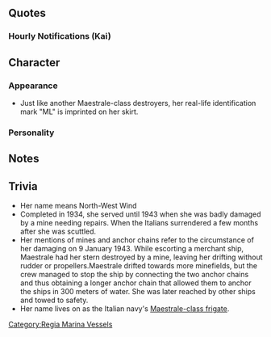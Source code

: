 {{Ship/Header}}
==Quotes==
{{Ship/Quotes
|Introduction = Buon giorno♪　マエストラーレ級駆逐艦！<br>長女のマエストラーレです。　提督ぅ、私もどうぞ！<br>よろしくお願いしますね！　頑張りまーす！
|Introduction/En = Buon giorno♪ I'm Maestrale, the eldest of the Maestrale-class destroyers. Please take good care of me, Admiral! I'll do my be~st!
|Introduction/Note = 

|Library = イタリア海軍マエストラーレ級駆逐艦、ネームシップのマエストラーレです。結構一杯働いたのよ。船団護衛はもちろんだけど、水上艦隊戦力としても頑張ったんだから！最後はね。ちょっと修理が間に合わなくて……。えへへ。まあ、仕方ない、です！
|Library/En =  I'm the nameship Maestrale, from the Maestrale-class destroyers of the Italian navy. I gave it my best you know? Aside from escorting convoys, I also worked hard as an asset to the surface fleets. In the end...my repairs couldn't really make it in time...hehe...Well, it just happens!
|Library/Note = After three years of extensive service both in fleet service and convoy escort, she was scuttled following the armistice of Cassibile in order to avoid capture, being under repair and unable to sail to Malta.

|Secretary 1 = Ciao！提督、私に任せて任せて♪
|Secretary 1/En = Ciao! Admiral, just leave everything to me♪
|Secretary 1/Note = 

|Secretary 2 = 	はい！長女ですから！しっかり頑張ります！
|Secretary 2/En = Yes, I am the oldest after all! I'll do my best!
|Secretary 2/Note = 

|Secretary 3 = あぁ、もう、リベ！よそ見したらダメだからね！ちゃんと空を警戒してて！…って、えっ、提督ぅ？何！？機雷？ヤダッ！ウソッ！？どこどこぉ！！？もう、脅かさないでぇ…。
|Secretary 3/En = Ah, jeez, Libe! Watch where you're going! Make sure the sky is clear! Eh? Admiral? What? Mines? No way! Where where? Jeez, don't scare me like that~.
|Secretary 3/Note = Mines caused her heavy damage and, indirectly, her loss, as she was still under repair in September 1943 and had to be scuttled to avoid falling in German hands.

|Idle = Ciao！提督ぅ、サムさん！これですかー？これはですねー、アンカーの鎖と鎖をつなげでいるんです。ほら～、こ～んなに長い。これならいざという時も、安心です。お、サムさん、なんかすごい興味持ってません？
|Idle/En = Ciao! Admiral! Sammy! This? I connected the chain of an anchor with another chain! Look how long it is! This will definitely be helpful when the time comes! Oh? You look very interested in this, Sammy-san.
|Idle/Note = After her stern was destroyed by mines and she remained adrift, her crew prevented the ship from drifting towards more mines by connecting the two anchor chains and forming a single, longer chain that allowed the ship to be anchored in 350 meters deep water.

|Secretary Married = 提督～おなか減ってない？えへへ～Napoliにも長く居た私、Maestraleが特性艦隊ナポリタンをお作りしました！どうですか？見た目日本のナポリタンだけど～全然違うでしょう？ザラさんにレシピを教えてもらったんです！おかわりもありますよ！
|Secretary Married/En = Are you hungry, Admiral? Hehe~ I lived in Naples for a long time, so I Maestrale, made a special fleet napolitan! How is it? It looks like the Japanese napolitan, but it's different right? Zara-san taught me the recipe! There's more if you want!
|Secretary Married/Note = Napolitan is a pasta dish, which consists of spaghetti, tomato ketchup or a tomato-based sauce, onion, button mushrooms, green peppers, sausage, bacon and Tabasco sauce.

|Wedding = 提督…なに？Libe探しているの？それともZaraさん？え？私？なんでしょう…か？お…お尻は、もうすっかり治ってますから、はい！え？機雷？もちろん嫌いですけど？そうじゃなくて…あ…ああ！違うんですね！ああ…嘘…私…とっても幸せです！
|Wedding/En = What is it...Admiral? Are you looking for Libe? Or perhaps Zara? Eh? Me? What is...it? Ah, my butt has fully recovered! Eh? Mines? Of course I don't like them? It's not that? Ah...AHH! It's not that! Ahh...no way...I'm...so happy!
|Wedding/Note = She had her stern destroyed by mines.

|Looking At Scores = 情報ね、待ってて、とってくるね。えーっとー、あ、これだ！
|Looking At Scores/En = The information? Hold on~ I'll go get it~. Hmmm...Ah! I found it!
|Looking At Scores/Note = 

|Joining A Fleet = 伊第10駆逐隊旗艦Maestrale、出ます！
|Joining A Fleet/En = 10th Destroyer Division Maestrale, heading out!
|Joining A Fleet/Note = She was the flagship of the 10th Destroyer Division, which she formed along with sisters Libeccio, Grecale and Scirocco.

|Equipment 1 = 提督ぅ！いいみたい！Grazie！
|Equipment 1/En = Admiral~ I like this! Grazie!
|Equipment 1/Note = 

|Equipment 2 = あ、アンカーは大事！ 大事！ うーんと鎖は長くね！
|Equipment 2/En = Ah! The anchor is important! Make sure the chain is long!
|Equipment 2/Note = 

|Equipment 3 = いい感じね、これなら、いけちゃう？
|Equipment 3/En = This is great! I'll be able to do this won't I?
|Equipment 3/Note = 

|Supply = 提督ぅ、ありがとう。Grazieです。
|Supply/En = Thank you, Admiral! Thanks!
|Supply/Note = 

|Docking Minor = 修理は手早くお願いした～い…。
|Docking Minor/En = Please fix me up quickly~.
|Docking Minor/Note = 

|Docking Major = あぁ～、また、またお尻なのぉ！？もう！なんでよ！？
|Docking Major/En = Uaa~ my...my butt again~ why~ does this happen~!
|Docking Major/Note = Reference to her stern being destroyed by mines.

|Docking Complete = 
|Docking Complete/En = 
|Docking Complete/Note = 

|Construction = 新しい戦力ですね、どんな子？
|Construction/En = We have gained some more fighting strength! What's she like?
|Construction/Note = 

|Returning From Sortie = 提督ぅ、艦隊、帰投で～す。みんな、お疲れさま～。
|Returning From Sortie/En = Admiral~ the fleet has returned~! Good work, everybody~!
|Returning From Sortie/Note = 

|Starting A Sortie = リベ、遅れないで！イタリア水雷魂を見せるときよ！出撃！
|Starting A Sortie/En = Libe, don't fall behind! Time to show the spirit of an Italian torpedo squadron! Sortie!
|Starting A Sortie/Note = 

|Battle Start = 敵と鉢合わせしちゃった～。やるしかない、艦隊、戦闘準備！私たちの、お仕事です！
|Battle Start/En = Dang, we bumped into the enemies... We're going to do this! Prepare for battle! It's... time for work!
|Battle Start/Note = 

|Attack = よく狙ってー、いきます、Fuoco！
|Attack/En = 
|Attack/Note = 

|Attack 2 = 
|Attack/En = Aim carefully...here I go! Fire!
|Attack/Note = 

|Night Battle = 艦隊、夜戦に移行します！ 皆さん、ご準備を！
|Night Battle/En = We're engaging into night battle! Everyone, please prepare yourself!
|Night Battle/Note = 

|Night Attack = やめてったら！しつこい！
|Night Attack/En = Stop it! You're annoying!
|Night Attack/Note = 

|MVP = あ！私なんだ！Bravi！提督！どう？良い北西の風吹いたでしょう？えへへ～やった～！
|MVP/En = Ah! It's me! Great! Admiral! How is it? Did you feel the north west wind blowing? Hehe~ yay~!
|MVP/Note = 

|Minor Damage 1 = いやあ～！もう～！
|Minor Damage 1/En = Ahhh~! Jeez~!
|Minor Damage 1/Note = 

|Minor Damage 2 = いやぁーっ！ また、またお尻！？ もうっ！
|Minor Damage 2/En = Ahhhhh~! My...my butt again? Jeez~!
|Minor Damage 2/Note = Another reference to her stern being destroyed by mines.

|Major Damage = うぅぅ…やられた～…これじゃあ無線もできないし…痛っ！お尻も…嫌だ…これ…治すの時間かかりそう…もう！
|Major Damage/En = Uuuu...I got hit~... I can't even contact for help...ouch! Even my butt...I hate this...this is going to take a while to fix...Jeez!
|Major Damage/Note = 

|Sunk = 私…沈ん…でる…これが…海で沈むということ…？嫌だ…深く…深く…体が沈んでいく…怖い…！
|Sunk/En = I'm...sinking...is this what it feels like...to sink in the sea...? No...my body is sinking...deeper...and deeper...I'm scared...!
|Sunk/Note = Referring to the fact that Maestrale was scuttled in port.
}}
===Hourly Notifications (Kai)===
{{Ship/Hourly
|Form = Kai
|00JP = 本日は、このMaestrale級の長女Maestraleがおそばであれこれ頑張ります！任せてください！
|00EN = I, Maestrale, the eldest of the Maestrale-class will be helping you out today! Please count on me!
|00Note = 
|01JP = ま～るひ～とまるまる！艦隊ではこんな感じですよね！時報もしっかりお任せください！
|01EN = 0~1~00! It's like this right? I'll report the time, don't worry!
|01Note = 
|02JP = ま～るふ～たまるまる！Libeとは比較にならぬ流暢差かと思います！はい！長女ですので！当然です！
|02EN = 0~2~00! Things go more smoothly than Libe right? Yup! I am the eldest sister! Of Course!
|02Note = 
|03JP = ま～るさ～んまるまる！少し疲れましたね。Tèでも淹れましょうか？セイロンとかどうですか？ね？
|03EN = 0~3~00! It's getting tiring. Would you like some tea? I can pour some ceylon?
|03Note = 
|04JP = ま～るよ～んまるまる！はい！Tè！ここに置きます！茶葉はセイロンです！いいですよね～私も好きです！
|04EN = 0~4~00! Here! Tè! I'll put it right here! The tea leaves are from ceylon! It's good right~? I like it as well!
|04Note = 
|05JP = ま～るご…ま～るまる！うぇ？違うんですか？ほ～…あ！そうです朝ですよ提督！もう、朝です！
|05EN = 0~5...0~0! Eh? I'm doing it wrong? Ooo~...ah! It's morning, Admiral! It's morning!
|05Note = 
|06JP = ま～るろ～くまるまる！そうです！あれの時間ですね！掛けます、総員起こし！そうい～ん起～こし～！
|06EN = 0~6~00! Yup! It's that time! Wake up everybody! Wa~ke u~p~!
|06Note = 
|07JP = ま～るな～なまるまる！朝食はこのMaestraleにお任せください！もちろんです、長女ですから！
|07EN = 0~7~00! I, Maestrale will be making breakfast! Of course, I'm the eldest sister!
|07Note = 
|08JP = 提督！特性手作りコロネットと熱いエスプレッソ、いかがでしたか？えへへ～よかった～！ま～るは～ちまるまるです！
|08EN = Admiral! How was my specially made coronet with hot espresso? Hehe~ I'm glad you liked it~! It's 0~8~00!
|08Note = 
|09JP = ま～るきゅう～まるまる！うぇ？やはりちょっと違うんですね～。分かりました、勉強します！まるきゅう！
|09EN = 0~9~00! Eh? It's still not right~? Alright, I'll get better! 09!
|09Note = 
|10JP = ひとま～るまるまる！あ！Littorioさん！Libe！おはようございます！今日も頑張りましょう！
|10EN = 10~00! Ah! Littorio! Libe! Good morning! Let's do our best today!
|10Note = 
|11JP = ひとひとまるまる。あ！そうですか？だいぶ上手くなりましたか？Libe、どう？こんなものよ！
|11EN = 1100. Ah! Like this? Did I get better? See, Libe? No problem!
|11Note = 
|12JP = ひとふ～たまるまる！お昼です！さあ、召し上がれ！甘いブリオッシュにカプチーノ！ささ、遠慮せずに！
|12EN = 12~00! It's lunch time! Here, eat up! These are sweet brioches with cappuccino! Go on, try it!
|12Note = 
|13JP = モグモグ…ひとさん…まるまる！提督！お昼はしっかり食べないと持ちませんよ！さ、もう一つ！
|13EN = Nomnom...13...00! Admiral! You need to eat a good portion or else you won't last through the day! Here, have another!
|13Note = 
|14JP = ひとよん…まるまる！提督！お昼は軽すぎました？そうでもない？…あれ？ちょっと辛そうですね…あれれ？
|14EN = 14...00! Admiral! Was lunch not filling enough? Oh, the portion was fine? ...Um? You don't look too well...are you ok?
|14Note = 
|15JP = ひとご～…あ！Ciao!サメさん！ポイさん！鎖を見せて欲しいって？んん～いいけど～普通よ？
|15EN = 15~...Ah! Hello! Sammy! Poi! You want to see my chains? Hmm~ sure~ there's nothing special about it though?
|15Note = 
|16JP = 提督！ひとろく～まるまる！うぇ？強い戦艦？それは、LittorioさんやRomaじゃない？他で～？んん～誰だろう～？
|16EN = Admiral! 16...00! Eh? A strong battleship? Don't you mean Littorio and Roma? Others? Hmmm, who could it be?
|16Note = 
|17JP = ひとなな～まるまる！あ！あんときはね、繋げて使ったの！必死だったからね、考えたんだ！うん！
|17EN = 17~00! Ah! That time, I used it by connecting them! I was in a desperate situation, so I had to come up with it! Yup!
|17Note = 
|18JP = ひとはち～まるまる！もう～夜だよ！一日ってあっという間！提督！夜は？マミ～ヤ？やった～！
|18EN = 18~00! It's already~ night time! The day goes by fast! Admiral! What's on for tonight? Mami~ya? Yay~!
|18Note = 
|19JP = モグモグ…ひときゅう…モグモグ…まるまる！モグモグ…Libeも一緒に…得したね！Libe…モグモグ…感謝し…モグモグ…
|19EN = Nomnom...19...nomnom...00! Nomnom...Libe, we're lucky...! Libe...nomnom...we need to thank...nomnom.
|19Note = 
|20JP = ふたまる～まるまる！あっちゃちゃ～、Polaさんまた弾けてる…Zaraさんその内胃炎になっちゃいそう…
|20EN = 20~00! Oh no no~, Pola is at it again...One day Zara will get gastritis at this rate...
|20Note = 
|21JP = Zaraさんの一撃が決まって…ふたひと～まるまるです！提督！お腹一杯ごちそうさまでした！Grazie!
|21EN = There's Zara's finishing blow...21~00! Admiral! Thank you for the food! Thanks!
|21Note = 
|22JP = ふたふた～まるまる！三水戦も帰ってきた！そろそろ鎮守府もお休みタイムね！皆！お疲れ様！
|22EN = 22~00! Even DesRon3 is back! It's sleep time for the naval base as well! Everyone, good work today!
|22Note = 
|23JP = ふたさ～んまる～まる！あれ？んん～まあいっか～！提督！今日も一日お疲れ様！良い一日でした！
|23EN = 23~0~0! Huh? Hmm~ oh well~! Admiral! Good work today! It was a great day!
|23Note = 
}}<!--
===Seasonal Quotes===
{{Ship/SeasonalQuotes}}
-->

==Character==
===Appearance===
* Just like another Maestrale-class destroyers, her real-life identification mark "ML" is imprinted on her skirt.

===Personality===
==Notes==
==Trivia==
*Her name means North-West Wind
*Completed in 1934, she served until 1943 when she was badly damaged by a mine needing repairs. When the Italians surrendered a few months after she was scuttled.
*Her mentions of mines and anchor chains refer to the circumstance of her damaging on 9 January 1943. While escorting a merchant ship, Maestrale had her stern destroyed by a mine, leaving her drifting without rudder or propellers.Maestrale drifted towards more minefields, but the crew managed to stop the ship by connecting the two anchor chains and thus obtaining a longer anchor chain that allowed them to anchor the ships in 300 meters of water. She was later reached by other ships and towed to safety.
*Her name lives on as the Italian navy's [[wikipedia:Maestrale-class frigate|Maestrale-class frigate]].



{{Ship/Footer}}
[[Category:Regia Marina Vessels]]